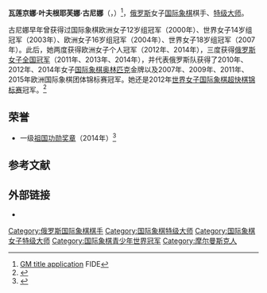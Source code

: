 {{Infobox chess player
|image = Valentina Gunina and Yury Dokhoian 2011.jpg
|name = 瓦莲京娜·古尼娜
|caption =摄于2011年
|birthname = Valentina Evgenyevna Gunina
|country = {{RUS}}
|birth_date = {{Birth date and age|1989|2|4}}
|birth_place = {{USSR}}[[俄羅斯蘇維埃社會主義共和國|俄羅斯]][[摩爾曼斯克|摩爾曼斯克]]
|death_date = 
|death_place = 
|title = [[国际象棋特级大师|特级大师]]（2013年）<br/>女子特级大师（2010年）
|worldchampion = 
|rating =
|peakrating = 2548（2015年6月）
|FideID = 4167570
}}
'''瓦莲京娜·叶夫根耶芙娜·古尼娜'''（{{lang-ru|Валентина Евгеньевна Гунина}}，{{bd|1989年|2月4日}}）<ref>[http://ratings.fide.com/crt/main221014.pdf GM title application] {{Wayback|url=http://ratings.fide.com/crt/main221014.pdf |date=20160303182129 }} FIDE</ref>，[[俄罗斯|俄罗斯]]女子[[国际象棋|国际象棋]]棋手、[[国际象棋特级大师|特级大师]]。

古尼娜早年曾获得过国际象棋欧洲女子12岁组冠军（2000年）、世界女子14岁组冠军（2003年）、欧洲女子16岁组冠军（2004年）、世界女子18岁组冠军（2007年）。此后，她两度获得欧洲女子个人冠军（2012年、2014年），三度获得[[俄罗斯国际象棋锦标赛|俄罗斯女子全国冠军]]（2011年、2013年、2014年），并代表俄罗斯队获得了2010年、2012年、2014年女子[[国际象棋奥林匹克|国际象棋奥林匹克]]金牌以及2007年、2009年、2011年、2015年欧洲国际象棋团体锦标赛冠军。她还是2012年[[快棋_(国际象棋)|世界女子国际象棋超快棋锦标赛]]冠军。<ref>{{cite web|url=http://www.chessdom.com/valentina-gunina-is-women-world-blitz-championship/|title=Valentina Gunina is Women World Blitz Championship|publisher=Chessdom|date=2012-06-05|accessdate=2015-09-16|archive-date=2021-02-25|archive-url=https://web.archive.org/web/20210225162556/http://www.chessdom.com/valentina-gunina-is-women-world-blitz-championship/|dead-url=no}}</ref>

==荣誉==
*{{一级祖国功勋奖章}} 一级[[祖国功勋奖章|祖国功勋奖章]]（2014年）<ref>{{Cite web |url=http://news.kremlin.ru/media/events/files/41d5142535a08ec5a338.pdf |title=Указ Президента Российской Федерации от 25 октября 2014 года № 680 «О награждении государственными наградами Российской Федерации» |access-date=2019-07-29 |archive-date=2014-12-21 |archive-url=https://web.archive.org/web/20141221220234/http://news.kremlin.ru/media/events/files/41d5142535a08ec5a338.pdf |dead-url=no }}</ref>
== 参考文献  ==
{{reflist}}

== 外部链接 ==
*{{chessgames player|id=54882}}

{{chess-bio-stub}}
{{DEFAULTSORT:Gunina, Valentina}}
[[Category:俄罗斯国际象棋棋手|Category:俄罗斯国际象棋棋手]]
[[Category:国际象棋特级大师|Category:国际象棋特级大师]]
[[Category:国际象棋女子特级大师|Category:国际象棋女子特级大师]]
[[Category:国际象棋青少年世界冠军|Category:国际象棋青少年世界冠军]]
[[Category:摩尔曼斯克人|Category:摩尔曼斯克人]]